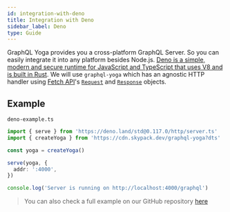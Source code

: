 ```yaml
---
id: integration-with-deno
title: Integration with Deno
sidebar_label: Deno
type: Guide
---
```


GraphQL Yoga provides you a cross-platform GraphQL Server. So you can easily integrate it into any platform besides Node.js.
[Deno is a simple, modern and secure runtime for JavaScript and TypeScript that uses V8 and is built in Rust](https://deno.land/).
We will use `graphql-yoga` which has an agnostic HTTP handler using [Fetch API](https://developer.mozilla.org/en-US/docs/Web/API/Fetch_API/Using_Fetch)'s [`Request`](https://developer.mozilla.org/en-US/docs/Web/API/Request) and [`Response`](https://developer.mozilla.org/en-US/docs/Web/API/Response) objects.

## Example

`deno-example.ts`

```ts
import { serve } from 'https://deno.land/std@0.117.0/http/server.ts'
import { createYoga } from 'https://cdn.skypack.dev/graphql-yoga?dts'

const yoga = createYoga()

serve(yoga, {
  addr: ':4000',
})

console.log('Server is running on http://localhost:4000/graphql')
```

> You can also check a full example on our GitHub repository [here](https://github.com/dotansimha/graphql-yoga/tree/master/examples/deno)
